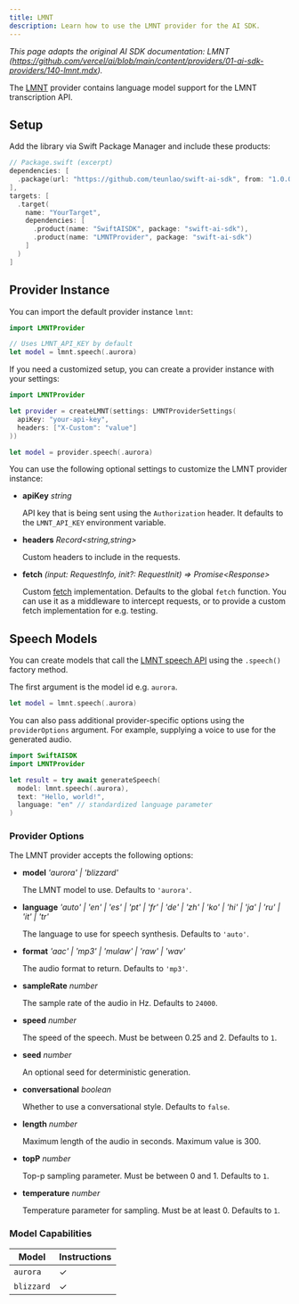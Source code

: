 ```yaml
---
title: LMNT
description: Learn how to use the LMNT provider for the AI SDK.
---
```


_This page adapts the original AI SDK documentation: LMNT (https://github.com/vercel/ai/blob/main/content/providers/01-ai-sdk-providers/140-lmnt.mdx)._ 

The [LMNT](https://lmnt.com/) provider contains language model support for the LMNT transcription API.

## Setup

Add the library via Swift Package Manager and include these products:

```swift
// Package.swift (excerpt)
dependencies: [
  .package(url: "https://github.com/teunlao/swift-ai-sdk", from: "1.0.0")
],
targets: [
  .target(
    name: "YourTarget",
    dependencies: [
      .product(name: "SwiftAISDK", package: "swift-ai-sdk"),
      .product(name: "LMNTProvider", package: "swift-ai-sdk")
    ]
  )
]
```

## Provider Instance

You can import the default provider instance `lmnt`:

```swift
import LMNTProvider

// Uses LMNT_API_KEY by default
let model = lmnt.speech(.aurora)
```

If you need a customized setup, you can create a provider instance with your settings:

```swift
import LMNTProvider

let provider = createLMNT(settings: LMNTProviderSettings(
  apiKey: "your-api-key",
  headers: ["X-Custom": "value"]
))

let model = provider.speech(.aurora)
```

You can use the following optional settings to customize the LMNT provider instance:

- **apiKey** _string_

  API key that is being sent using the `Authorization` header.
  It defaults to the `LMNT_API_KEY` environment variable.

- **headers** _Record&lt;string,string&gt;_

  Custom headers to include in the requests.

- **fetch** _(input: RequestInfo, init?: RequestInit) => Promise&lt;Response&gt;_

  Custom [fetch](https://developer.mozilla.org/en-US/docs/Web/API/fetch) implementation.
  Defaults to the global `fetch` function.
  You can use it as a middleware to intercept requests,
  or to provide a custom fetch implementation for e.g. testing.

## Speech Models

You can create models that call the [LMNT speech API](https://docs.lmnt.com/api-reference/speech/synthesize-speech-bytes)
using the `.speech()` factory method.

The first argument is the model id e.g. `aurora`.

```swift
let model = lmnt.speech(.aurora)
```

You can also pass additional provider-specific options using the `providerOptions` argument. For example, supplying a voice to use for the generated audio.

```swift
import SwiftAISDK
import LMNTProvider

let result = try await generateSpeech(
  model: lmnt.speech(.aurora),
  text: "Hello, world!",
  language: "en" // standardized language parameter
)
```

### Provider Options

The LMNT provider accepts the following options:

- **model** _'aurora' | 'blizzard'_

  The LMNT model to use. Defaults to `'aurora'`.

- **language** _'auto' | 'en' | 'es' | 'pt' | 'fr' | 'de' | 'zh' | 'ko' | 'hi' | 'ja' | 'ru' | 'it' | 'tr'_

  The language to use for speech synthesis. Defaults to `'auto'`.

- **format** _'aac' | 'mp3' | 'mulaw' | 'raw' | 'wav'_

  The audio format to return. Defaults to `'mp3'`.

- **sampleRate** _number_

  The sample rate of the audio in Hz. Defaults to `24000`.

- **speed** _number_

  The speed of the speech. Must be between 0.25 and 2. Defaults to `1`.

- **seed** _number_

  An optional seed for deterministic generation.

- **conversational** _boolean_

  Whether to use a conversational style. Defaults to `false`.

- **length** _number_

  Maximum length of the audio in seconds. Maximum value is 300.

- **topP** _number_

  Top-p sampling parameter. Must be between 0 and 1. Defaults to `1`.

- **temperature** _number_

  Temperature parameter for sampling. Must be at least 0. Defaults to `1`.

### Model Capabilities

| Model      | Instructions        |
| ---------- | ------------------- |
| `aurora`   | ✓ |
| `blizzard` | ✓ |
